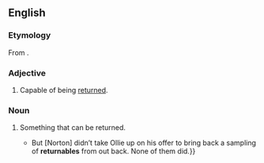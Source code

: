 ==English==

===Etymology===
From {{uder|en|frm|retournable}}.

===Adjective===
{{en-adj|-}}

# Capable of being [[return]]ed.

===Noun===
{{en-noun}}

# Something that can be returned.
#: {{ux|en|We'll have to take our '''returnables''' in soon; we're running out of space.}}
#* {{RQ:King Mist|passage=At last, as the discussion with the Flat-Earthers was becoming acrimonious, Ollie spoke up. “If you don’t believe it, Norton, that’s fine. I’ll tell you what to do. You go on out that front door and walk around to the back. There’s a great big pile of returnable beer and soda bottles there. Norm and Buddy and I put them out this morning. You bring back a couple of those bottles so we know you really went back there. You do that and I’ll personally take my shirt off and eat it.” {{...}} But [Norton] didn’t take Ollie up on his offer to bring back a sampling of '''returnables''' from out back. None of them did.}}